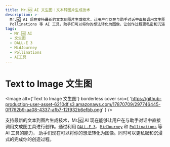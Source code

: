 ```yaml
---
title: Mr.🆖 AI 文生图：文本转图片生成技术
description: >-
  Mr.🆖 AI 现在支持最新的文本到图片生成技术，让用户可以在与助手对话中直接调用文生图工具进行创作。利用 DALL-E 3、MidJourney 和
  Pollinations 等 AI 工具，助手们可以将你的想法转化为图像，让创作过程更私密和沉浸式。
tags:
  - Mr.🆖 AI
  - 文生图
  - DALL-E 3
  - MidJourney
  - Pollinations
  - AI工具
---
```


# Text to Image 文生图

<Image
  alt={'Text to Image 文生图'}
  borderless
  cover
  src={
'https://github-production-user-asset-6210df.s3.amazonaws.com/17870709/297746445-0ff762b9-aa08-4337-afb7-12f932b6efbb.png'
}
/>

支持最新的文本到图片生成技术，Mr.🆖 AI 现在能够让用户在与助手对话中直接调用文成图工具进行创作。通过利用 [`DALL-E 3`](https://openai.com/dall-e-3)、[`MidJourney`](https://www.midjourney.com/) 和 [`Pollinations`](https://pollinations.ai/) 等 AI 工具的能力， 助手们现在可以将你的想法转化为图像。同时可以更私密和沉浸式的完成你的创造过程。
